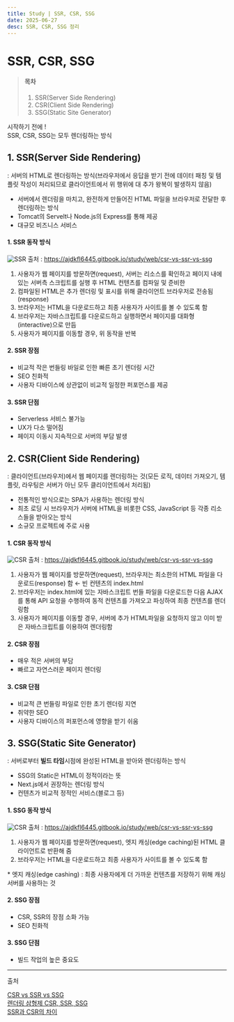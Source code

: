 ```yaml
---
title: Study | SSR, CSR, SSG
date: 2025-06-27
desc: SSR, CSR, SSG 정리
---
```


# SSR, CSR, SSG

> #### 목차
>
> 1. SSR(Server Side Rendering)
> 2. CSR(Client Side Rendering)
> 3. SSG(Static Site Generator)

시작하기 전에 !<br/>
SSR, CSR, SSG는 모두 렌더링하는 방식

## 1. SSR(Server Side Rendering)

\: 서버의 HTML로 렌더링하는 방식(브라우저에서 응답을 받기 전에 데이터 패칭 및 템플릿 작성이 처리되므로 클라이언트에서 위 행위에 대 추가 왕복이 발생하지 않음)

- 서버에서 렌더링을 마치고, 완전하게 만들어진 HTML 파일을 브라우저로 전달한 후 렌더링하는 방식
- Tomcat의 Servelt나 Node.js의 Express를 통해 제공
- 대규모 비즈니스 서비스

#### 1. SSR 동작 방식

<img
  src="https://3781094515-files.gitbook.io/~/files/v0/b/gitbook-x-prod.appspot.com/o/spaces%2F-MZhbHwSZ3XN9bJ6CE09%2Fuploads%2Fgit-blob-b14049f21abe597294bae8e17a016731ced565fb%2Fimage.png?alt=media"
  alt="SSR"
  heigth="200"
/>
출처 : https://ajdkfl6445.gitbook.io/study/web/csr-vs-ssr-vs-ssg

1. 사용자가 웹 페이지를 방문하면(request), 서버는 리소스를 확인하고 페이지 내에 있는 서버측 스크립트를 실행 후 HTML 컨텐츠를 컴파일 및 준비한
2. 컴파일된 HTML은 추가 렌더링 및 표시를 위해 클라이언트 브라우저로 전송됨(response)
3. 브라우저는 HTML을 다운로드하고 최종 사용자가 사이트를 볼 수 있도록 함
4. 브라우저는 자바스크립트를 다운로드하고 실행하면서 페이지를 대화형(interactive)으로 만듬
5. 사용자가 페이지를 이동할 경우, 위 동작을 반복

#### 2. SSR 장점

- 비교적 작은 번들링 바일로 인한 빠른 초기 렌더링 시간
- SEO 친화적
- 사용자 디바이스에 상관없이 비교적 일정한 퍼포먼스를 제공

#### 3. SSR 단점

- Serverless 서비스 불가능
- UX가 다소 떨어짐
- 페이지 이동시 지속적으로 서버의 부담 발생

## 2. CSR(Client Side Rendering)

\: 클라이언트(브라우저)에서 웹 페이지를 렌더링하는 것(모든 로직, 데이터 가져오기, 템플릿, 라우팅은 서버가 아닌 모두 클리이언트에서 처리됨)

- 전통적인 방식으로는 SPA가 사용하는 렌더링 방식
- 최초 로딩 시 브라우저가 서버에 HTML을 비롯한 CSS, JavaScript 등 각종 리소스들을 받아오는 방식
- 소규모 프로젝트에 주로 사용

#### 1. CSR 동작 방식

<img
  src="https://3781094515-files.gitbook.io/~/files/v0/b/gitbook-x-prod.appspot.com/o/spaces%2F-MZhbHwSZ3XN9bJ6CE09%2Fuploads%2Fgit-blob-f682ab2e364dffec1fb9fec22ddbc37fbfb0921c%2Fimage.png?alt=media"
  alt="CSR"
  heigth="200"
/>
출처 : https://ajdkfl6445.gitbook.io/study/web/csr-vs-ssr-vs-ssg

1. 사용자가 웹 페이지를 방문하면(request), 브라우저는 최소한의 HTML 파일을 다운로드(response) 함 ← 빈 컨텐츠의 index.html
2. 브라우저는 index.html에 있는 자바스크립트 번들 파일을 다운로드한 다음 AJAX를 통해 API 요청을 수행하여 동적 컨텐츠를 가져오고 파싱하여 최종 컨텐츠를 렌더링함
3. 사용자가 페이지를 이동할 경우, 서버에 추가 HTML파일을 요청하지 않고 이미 받은 자바스크립트를 이용하여 렌더링함

#### 2. CSR 장점

- 매우 적은 서버의 부담
- 빠르고 자연스러운 페이지 렌더링

#### 3. CSR 단점

- 비교적 큰 번들링 파일로 인한 초기 렌더링 지연
- 취약한 SEO
- 사용자 디바이스의 퍼포먼스에 영향을 받기 쉬움

## 3. SSG(Static Site Generator)

\: 서버로부터 **빌드 타임**시점에 완성된 HTML을 받아와 렌더링하는 방식

- SSG의 Static은 HTML이 정적이라는 뜻
- Next.js에서 권장하는 렌더링 방식
- 컨텐츠가 비교적 정적인 서비스(블로그 등)

#### 1. SSG 동작 방식

<img
  src="https://3781094515-files.gitbook.io/~/files/v0/b/gitbook-x-prod.appspot.com/o/spaces%2F-MZhbHwSZ3XN9bJ6CE09%2Fuploads%2Fgit-blob-831f7f661bc6d628a32a77d11181c451855c30ef%2Fimage.png?alt=media"
  alt="CSR"
  heigth="200"
/>
출처 : https://ajdkfl6445.gitbook.io/study/web/csr-vs-ssr-vs-ssg

1. 사용자가 웹 페이지를 방문하면(request), 엣지 캐싱(edge caching)된 HTML 클라이언트로 반환해 줌
2. 브라우저는 HTML을 다운로드하고 최종 사용자가 사이트를 볼 수 있도록 함

\* 엣지 캐싱(edge cashing) : 최종 사용자에게 더 가까운 컨텐츠를 저장하기 위해 캐싱 서버를 사용하는 것

#### 2. SSG 장점

- CSR, SSR의 장점 소화 가능
- SEO 친화적

#### 3. SSG 단점

- 빌드 작업의 높은 중요도

<hr />

출처

[CSR vs SSR vs SSG](https://ajdkfl6445.gitbook.io/study/web/csr-vs-ssr-vs-ssg)<br/>
[렌더링 삼형제 CSR, SSR, SSG](https://blog.itcode.dev/posts/2022/06/12/csr-ssr-ssg)<br/>
[SSR과 CSR의 차이](https://bbbyung2.tistory.com/65)<br/>
